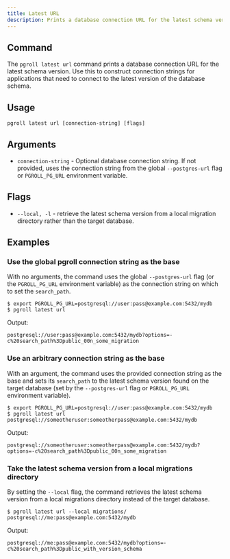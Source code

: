 ```yaml
---
title: Latest URL
description: Prints a database connection URL for the latest schema version in either the target database or a local directory of migration files.
---
```


## Command

The `pgroll latest url` command prints a database connection URL for the latest schema version. Use this to construct connection strings for applications that need to connect to the latest version of the database schema.

## Usage

```
pgroll latest url [connection-string] [flags]
```

## Arguments

- `connection-string` - Optional database connection string. If not provided, uses the connection string from the global `--postgres-url` flag or `PGROLL_PG_URL` environment variable.

## Flags

- `--local, -l` - retrieve the latest schema version from a local migration directory rather than the target database.

## Examples

### Use the global pgroll connection string as the base

With no arguments, the command uses the global `--postgres-url` flag (or the `PGROLL_PG_URL` environment variable) as the connection string on which to set the `search_path`.

```
$ export PGROLL_PG_URL=postgresql://user:pass@example.com:5432/mydb
$ pgroll latest url
```

Output:
```
postgresql://user:pass@example.com:5432/mydb?options=-c%20search_path%3Dpublic_00n_some_migration
```

### Use an arbitrary connection string as the base

With an argument, the command uses the provided connection string as the base and sets its `search_path` to the latest schema version found on the target database (set by the `--postgres-url` flag or `PGROLL_PG_URL` environment variable).

```
$ export PGROLL_PG_URL=postgresql://user:pass@example.com:5432/mydb
$ pgroll latest url postgresql://someotheruser:someotherpass@example.com:5432/mydb
```

Output:
```
postgresql://someotheruser:someotherpass@example.com:5432/mydb?options=-c%20search_path%3Dpublic_00n_some_migration
```

### Take the latest schema version from a local migrations directory

By setting the `--local` flag, the command retrieves the latest schema version from a local migrations directory instead of the target database.

```
$ pgroll latest url --local migrations/ postgresql://me:pass@example.com:5432/mydb
```

Output:
```
postgresql://me:pass@example.com:5432/mydb?options=-c%20search_path%3Dpublic_with_version_schema
```
